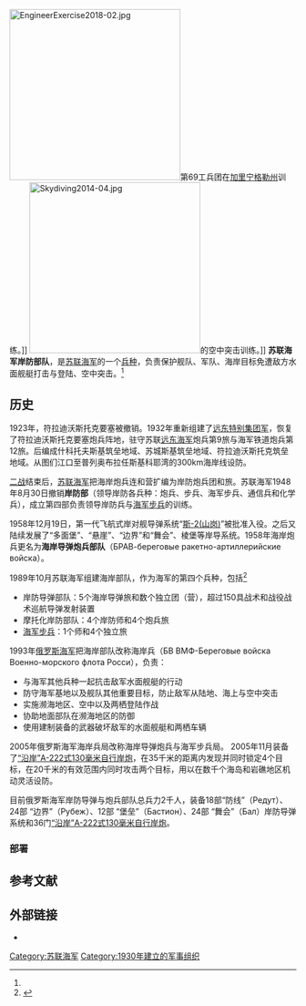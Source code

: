 {{Infobox military unit
|unit_name = 苏联海军岸防兵
|native_name=Береговые войска ВМФ Российской Федерации<br>Beregovye voiska
|image   = Emblem of the Военно-Морской Флот Российской Федерации.svg
|caption = 俄罗斯海军军徽
| start_date={{Start date|1930|03|27|df=yes}}
|country = {{Flagu|Russia|size=23px}}
|branch  = {{Naval|Russia|size=23px}}
|type    = 战斗[[兵种|兵种]]
|role    = [[岸防|岸防]]<br>[[两栖战|两栖战]]
|size    = 35,000 人<ref> The Military Balance 2017. — P. 216.
</ref>
|command_structure = [[苏联海军|苏联海军]]
|garrison=
|garrison_label=
|motto   =
|colors  =
|march   =
|patron=
|mascot  =
|battles =
|anniversaries =
|identification_symbol=
|identification_symbol_label=
|identification_symbol_2=
|identification_symbol_2_label =
|current_commander=  Alexandr Kolpachenko
|notable_commanders =
}}
[[File:EngineerExercise2018-02.jpg|300px]]第69工兵团在[[加里宁格勒州|加里宁格勒州]]训练。]]
[[File:Skydiving2014-04.jpg|300px]]的空中突击训练。]]
'''苏联海军岸防部队'''，是[[苏联海军|苏联海军]]的一个[[兵种|兵种]]，负责保护舰队、军队、海岸目标免遭敌方水面舰艇打击与登陆、空中突击。<ref name=mdrf/>

==历史==
1923年，符拉迪沃斯托克要塞被撤销。1932年重新组建了[[远东特别集团军|远东特别集团军]]，恢复了符拉迪沃斯托克要塞炮兵阵地，驻守苏联[[远东海军|远东海军]]炮兵第9旅与海军铁道炮兵第12旅。后编成什科托夫斯基筑垒地域、苏城斯基筑垒地域、符拉迪沃斯托克筑垒地域。从图们江口至普列奥布拉任斯基科耶湾的300km海岸线设防。

[[二战|二战]]结束后，[[苏联海军|苏联海军]]把海岸炮兵连和营扩编为岸防炮兵团和旅。苏联海军1948年8月30日撤销'''岸防部'''（领导岸防各兵种：炮兵、步兵、海军步兵、通信兵和化学兵），成立第四部负责领导岸防兵与[[海军步兵|海军步兵]]的训练。<!--1950年3月25日第四部的职责改为对海岸炮兵、海军步兵以及配合作战的陆军部队进行作战训练。1951年8月18日，第四部分成3个分部，分别负责对海岸炮兵、海军步兵与配属陆军部队以及工程兵进行作战训练。至1950年代，战争期间在[[波罗的海|波罗的海]]和[[克里木半岛|克里木半岛]]被损毁的岸炮阵地全部恢复，同时还开始了新的[[岸炮|岸炮]]设计，КСМ-65型和СМ-4-1型海岸炮分别在1953年和1955年装备部队。到1950年代中期，海岸炮兵部队拥有356毫米、305毫米、180毫米、152毫米、130毫米和100毫米岸炮，包括固定式岸炮、铁道岸炮和牵引（机动）岸炮。海岸炮兵建设重点为[[波罗的海舰队|波罗的海舰队]]和[[太平洋舰队_(俄罗斯)|太平洋舰队]]，两个舰队在1955年分别拥有50个和60个海岸炮兵连。1950年代导弹和核武器的发展，导致完全否定了所有传统海岸防御工事。除了一些最珍贵的固定海岸炮炮台外，其他的都被拆除。到1970年代初大于180毫米的岸炮都已退役。

1956年5月9日海军第四部又恢复到原先职能，改称苏联海军第四战斗训练部（начальник 4 отдела подготовки БА УБП ВМФ）。-->

1958年12月19日，第一代飞航式岸对舰导弹系统“[[542飞航式岸舰导弹|斯-2(山岗)]]”被批准入役。之后又陆续发展了“多面堡”、“悬崖”、“边界”和“舞会”、棱堡等岸导系统。1958年海岸炮兵更名为'''海岸导弹炮兵部队'''（БРАВ-береговые ракетно-артиллерийские войска）。

1989年10月苏联海军组建海岸部队，作为海军的第四个兵种，包括<ref name="mdrf">{{cite web|title=Coastal Troops of the Russian Navy|url=http://eng.mil.ru/en/structure/forces/navy/structure/coastal_troops_fleet.htm|website=mil.ru|publisher=Ministry of Defence of the Russian Federation|accessdate=28 November 2017|archive-date=2020-11-16|archive-url=https://web.archive.org/web/20201116234518/http://eng.mil.ru/en/structure/forces/navy/structure/coastal_troops_fleet.htm|dead-url=no}}</ref>
* 岸防导弹部队：5个海岸导弹旅和数个独立团（营），超过150具战术和战役战术巡航导弹发射装置
* 摩托化岸防部队：4个岸防师和4个炮兵旅
* [[俄罗斯海军步兵|海军步兵]]：1个师和4个独立旅  

1993年[[俄罗斯海军|俄罗斯海军]]把海岸部队改称海岸兵（БВ ВМФ-Береговые войска Военно-морского флота Росси），负责：
*与海军其他兵种一起抗击敌军水面舰艇的行动
*防守海军基地以及舰队其他重要目标，防止敌军从陆地、海上与空中突击
*实施濒海地区、空中以及两栖登陆作战
*协助地面部队在濒海地区的防御
*使用建制装备的武器破坏敌军的水面舰艇和两栖车辆

2005年俄罗斯海军海岸兵局改称海岸导弹炮兵与海军步兵局。 2005年11月装备了[[“沿岸”A-222式130毫米自行岸炮|“沿岸”A-222式130毫米自行岸炮]]，在35千米的距离内发现并同时锁定4个目标，在20千米的有效范围内同时攻击两个目标，用以在数千个海岛和岩礁地区机动灵活设防。 

目前俄罗斯海军岸防导弹与炮兵部队总兵力2千人，装备18部“防线”（Редут）、24部 “边界”（Рубеж）、12部 “堡垒”（Бастион）、24部 “舞会”（Бал）岸防导弹系统和36门[[“沿岸”A-222式130毫米自行岸炮|“沿岸”A-222式130毫米自行岸炮]]。
===部署===
<!--
[[File:Combat_shooting_of_missiles_01.jpg|300px]]
[[File:MarineExercise2017-02.jpg|300px]] in the [[Baltic_Sea|Baltic Sea]]]]
[[Pacific_Fleet_(Russia)|Pacific Fleet]] - Chief of the Coastal Forces - Major General Pushkin, Sergey Vitalyevich
[[File:ArcticExercise2017-08.jpg|300px]]

*72nd Coastal Missile Brigade (military unit 15118) ([[Smolyaninovo|Smolyaninovo]]). Defense of the main base of the Pacific Fleet is [[Vladivostok|Vladivostok]]. 
*216th Electronic Warfare Regiment 
*[[40th_Naval_Infantry_Brigade|40th Naval Infantry Brigade]] (military unit 10103) ([[Petropavlovsk-Kamchatsky|Petropavlovsk-Kamchatsky]]). The basis of the troops and forces in the Northeast.
*[[155th_Naval_Infantry_Brigade|155th Naval Infantry Brigade]] (military unit 30926) ([[Vladivostok|Vladivostok]]). The brigade is the basis of the fleet landing forces. 
*520th Coastal Missile-Artillery Brigade (military unit 30973)
*140th Communications Center (military unit 40128) (Vladivostok)
*471st Electronic Warfare Center (military unit 20918) (Petropavlovsk-Kamchatsky)
*474th Electronic Warfare Center (military unit 10604) ([[Shtykovo|Shtykovo]])
*1532nd Anti-Aircraft Missile Regiment ([[Petropavlovsk-Kamchatsky|Petropavlovsk-Kamchatsky]]). Since April 2015, the regiment is armed with the [[S-400|S-400]] air defense system.

[[Black_Sea_Fleet|Black Sea Fleet]] - Chief of the Coastal Forces - Major General Andrei Kolotovkin

*127th Reconnaissance Brigade (Sevastopol)
*810th Naval Infantry Brigade (military unit 13140) (Sevastopol)
**880th Naval Infantry Battalion
**881st Air-Assault Battalion
**888th Reconnaissance Battalion
**1613th Artillery Battery
**1619th Air-Defense Artillery Battery
*15th Coastal Missile-Artillery Brigade ([[Sevastopol|Sevastopol]])
*854th Coastal Missile Regiment (Sevastopol)
*529th Communications Center (military unit 40136), (Sevastopol)
*475th Electronic Warfare Center (military unit 60135), (Sevastopol)
*224th Management Battalion (Sevastopol)
*126th Coastal Defense Brigade ([[Perevalnoe|Perevalnoe]]). Since 2019, the brigade is armed with the Tornado-G MLRS.
*11th Coastal Missile-Artillery Brigade (military unit 00916)
*1096th Anti-Air Missile Regiment
*68th Naval Engineer Regiment (military unit 86863), ([[Evpatoria|Evpatoria]])
*[[Russian_NBC_Protection_Troops|4th Nuclear, Biological and Chemical Protection Troops Regiment]] (Sevastopol)
*382nd Naval Infantry Battalion (military unit 45765)
*133th Logistics and Support Brigade ([[Bakhchisarai|Bakhchisarai]], Republic of Crimea)
*8th Coastal Artillery Regiment ([[Simferopol|Simferopol]]). Since 2019, the regiment is armed with the Tornado-G MLRS.<ref>https://www.armyrecognition.com/october_2019_global_defense_security_army_news_industry/russian_costal_troops_in_crimea_armed_with_tornado-g_mlrs.html</ref>

[[Baltic_Fleet|Baltic Fleet]] - Head of the coastal troops - Lieutenant-General Andrei Guschin<ref>Создание 11-го армейского корпуса позволит при необходимости быстро нарастить группировку войск в Калининградской области</ref>

*[[336th_Guards_Naval_Infantry_Brigade|336th Naval Infantry Brigade]] (military unit 06017) ([[Baltiisk|Baltiisk]], Kaliningrad Region)
**877th Naval Infantry Battalion
**879th Air Assault Battalion 
**884th Naval Infantry Corps Battalion
**724th Reconnaissance Battalion 
**1612th Self-Propelled Artillery Battery
**1592nd Self-Propelled Artillery Battery 
**1618th anti-aircraft missile and artillery Battery
*7th Motorized Rifle Regiment (military unit 06414) ([[Kaliningrad|Kaliningrad]])
*79th Motorized Rifle Brigade (military unit 90151) ([[Gusev,_Kaliningrad_Region|Gusev, Kaliningrad Region]])
*152nd Missile Brigade (military unit 54229) ([[Chernyakhovsk|Chernyakhovsk]], Kaliningrad Region)
*244th Artillery Brigade (military unit 41603) (Kaliningrad).
*25th Coastal Missile Regiment (military unit 39108) (Donskoe Village, Kaliningrad Oblast) 
*22nd Anti-Air Missile Regiment (military unit 54129) (Kaliningrad)
*742nd Communications Center (Kaliningrad)
*69th Naval Engineer Regiment (military unit 51061)
*752nd Guard platoon ([[Kronstadt|Kronstadt]])
*46th Reconnaissance Battalion (military unit 87832)

[[Northern_Fleet|Northern Fleet]] - Chief of the Coastal Forces - from January 2015, Major-General Dmitry Kraev

*[[61st_Naval_Infantry_Brigade_(Russia)|61st Naval Infantry Brigade]] (military unit 38643) ([[Sputnik|Sputnik]]):
**Headquarters (military unit 09854), [[Severomorsk|Severomorsk]]
**125th Tank Battalion (armed with [[T-80|T-80]])
**886th Reconnaissance Battalion 
**874th Naval Infantry Battalion, (military Unit 63969)
**876th Air Assault Battalion (military unit 81285)
**1611th Self-Propelled Artillery Battery (armed with [[Nona-SVK|Nona-SVK]])
**1591st Self-Propelled Artillery Battery (armed with [[Gvozdika|Gvozdika]])
**1617th Anti-Air missile Artillery Battery 
*75th Naval Infirmary (Main Hospital of the Northern Fleet, consisting of a mobile detachment of medical workers for operations in the combat formations of the landing force)
*317th Naval Infantry Battalion
*318th Naval Infantry Battalion

[[Caspian_Flotilla|Caspian Flotilla]]

*177th Naval Infantry Regiment (Kaspiysk, [[Astrakhan|Astrakhan]]) (in service with the [[BTR-80|BTR-80]], [[MT-LB|MT-LB]])<ref>[https://bmpd.livejournal.com/3423737.html В Каспийске завершено формирование 177-го полка морской пехоты]</ref><ref>[https://function.mil.ru/news_page/country/more.htm?id=12205790@egNews В новом полку морской пехоты Каспийской флотилии прошло первое занятие по предметам боевой подготовки / [[mil.ru|mil.ru]]]</ref> 
*46th Coastal Missile Battery ([[Kaspiysk|Kaspiysk]])
Other units

*HQ Protection Company of the [[Severomorsk|Severomorsk]] garrison
*160th PDSS Detachment ([[Vidyaevo|Vidyaevo]])
*269th PDSS Detachment ([[Gadzhiyevo|Gadzhiyevo]])
*313rd PDSS Detachment ([[Sputnik|Sputnik]])
*211st Guard Battalion ([[Olenegorsk-2|Olenegorsk-2]])
*536th Coastal Missile and Artillery Brigade (military unit 10544) ([[Snezhnogorsk|Snezhnogorsk]]). Covers the deployment of submarine forces.
*63rd Marine Engineer Regiment, military unit 36085 (Severomorsk)
*80th Motorized Rifle Brigade (Arctic) Designed for combat operations in the Arctic region, protecting the interests of Russia on the continental shelf.<ref>Командующий Северным флотом вручил Боевое знамя первой в России арктической бригаде : Министерство обороны Российской Федерации</ref>
*[[200th_Separate_Motor_Rifle_Brigade|200th Motorized Rifle Brigade (Arctic)]] (military unit 08275) ([[Pechenga_(urban-type_settlement),_Murmansk_Oblast|Pechenga]])
-->

==参考文献==
{{CC-notice|cc=by4|url=http://eng.mil.ru/en/structure/forces/navy/structure/coastal_troops_fleet.htm|author(s)=Ministry of Defence of the Russian Federation}}
<references />

==外部链接==
*{{commons category-inline|Coastal Troops of the Russian Navy}}

[[Category:苏联海军|Category:苏联海军]]
[[Category:1930年建立的军事组织|Category:1930年建立的军事组织]]